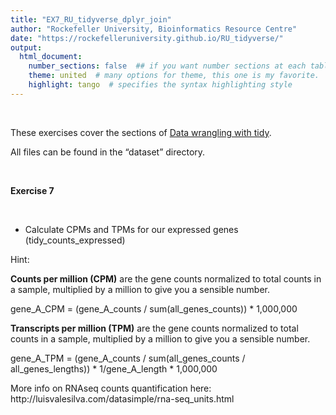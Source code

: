 ```yaml
---
title: "EX7_RU_tidyverse_dplyr_join"
author: "Rockefeller University, Bioinformatics Resource Centre"
date: "https://rockefelleruniversity.github.io/RU_tidyverse/"
output: 
  html_document:
    number_sections: false  ## if you want number sections at each table header
    theme: united  # many options for theme, this one is my favorite.
    highlight: tango  # specifies the syntax highlighting style
---
```

<p>&nbsp;</p>
These exercises cover the sections of [Data wrangling with tidy](https://rockefelleruniversity.github.io/RU_tidyverse/). 

All files can be found in the "dataset" directory.
<p>&nbsp;</p>
**Exercise 7**  
<p>&nbsp;</p>
* Calculate CPMs and TPMs for our expressed genes (tidy_counts_expressed)

Hint:

**Counts per million (CPM)** are the gene counts normalized to total counts in a sample, multiplied by a million to give you a sensible number.  

gene_A_CPM = (gene_A_counts / sum(all_genes_counts)) * 1,000,000

**Transcripts per million (TPM)** are the gene counts normalized to total counts in a sample, multiplied by a million to give you a sensible number.  

gene_A_TPM = (gene_A_counts / sum(all_genes_counts / all_genes_lengths)) * 1/gene_A_length * 1,000,000

More info on RNAseq counts quantification here:
http://luisvalesilva.com/datasimple/rna-seq_units.html

